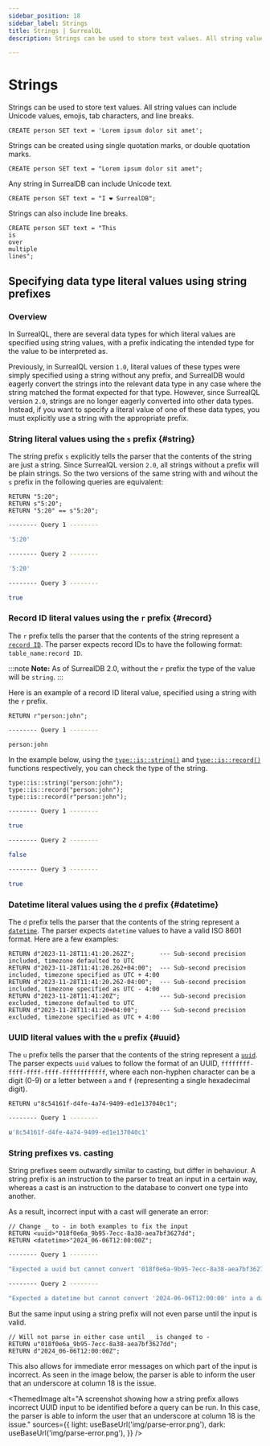 ```yaml
---
sidebar_position: 18
sidebar_label: Strings
title: Strings | SurrealQL
description: Strings can be used to store text values. All string values can include Unicode values, emojis, tab characters, and line breaks.

---
```



# Strings

Strings can be used to store text values. All string values can include Unicode values, emojis, tab characters, and line breaks.

```surql
CREATE person SET text = 'Lorem ipsum dolor sit amet';
```

Strings can be created using single quotation marks, or double quotation marks.

```surql
CREATE person SET text = "Lorem ipsum dolor sit amet";
```

Any string in SurrealDB can include Unicode text.

```surql
CREATE person SET text = "I ❤️ SurrealDB";
```

Strings can also include line breaks.

```surql
CREATE person SET text = "This
is
over
multiple
lines";
```

## Specifying data type literal values using string prefixes

<Since v="v1.1.0" />

### Overview

In SurrealQL, there are several data types for which literal values are specified using string values, with a prefix indicating the intended type for the value to be interpreted as.

Previously, in SurrealQL version `1.0`, literal values of these types were simply specified using a string without any prefix, and SurrealDB would eagerly convert the strings into the relevant data type in any case where the string matched the format expected for that type. However, since SurrealQL version `2.0`, strings are no longer eagerly converted into other data types. Instead, if you want to specify a literal value of one of these data types, you must explicitly use a string with the appropriate prefix.

### String literal values using the `s` prefix {#string}

The string prefix `s` explicitly tells the parser that the contents of the string are just a string. Since SurrealQL version `2.0`, all strings without a prefix will be plain strings. So the two versions of the same string with and wihout the `s` prefix in the following queries are equivalent:

```surql
RETURN "5:20";
RETURN s"5:20";
RETURN "5:20" == s"5:20";
```
```bash title="Response"
-------- Query 1 --------

'5:20'

-------- Query 2 --------

'5:20'

-------- Query 3 --------

true
```


### Record ID literal values using the `r` prefix {#record}

The `r` prefix tells the parser that the contents of the string represent a [`record ID`](/docs/surrealql/datamodel/ids). The parser expects record IDs to have the following format: `table_name:record ID`.

:::note
__Note:__ As of SurrealDB 2.0, without the `r` prefix the type of the value will be `string`.
:::

Here is an example of a record ID literal value, specified using a string with the `r` prefix.

```surql
RETURN r"person:john";
```
```bash title="Response"
-------- Query 1 --------

person:john
```

In the example below, using the [`type::is::string()`](/docs/surrealql/functions/database/type#typeisstring) and [`type::is::record()`](/docs/surrealql/functions/database/type#typeisrecord) functions respectively, you can check the type of the string.

```surql
type::is::string("person:john");
type::is::record("person:john");
type::is::record(r"person:john");
```

```bash title="Response"
-------- Query 1 --------

true

-------- Query 2 --------

false

-------- Query 3 --------

true
```

### Datetime literal values using the `d` prefix {#datetime}

The `d` prefix tells the parser that the contents of the string represent a [`datetime`](/docs/surrealql/datamodel/datetimes). The parser expects `datetime` values to have a valid ISO 8601 format. Here are a few examples:


```surql
RETURN d"2023-11-28T11:41:20.262Z";       --- Sub-second precision included, timezone defaulted to UTC
RETURN d"2023-11-28T11:41:20.262+04:00";  --- Sub-second precision included, timezone specified as UTC + 4:00
RETURN d"2023-11-28T11:41:20.262-04:00";  --- Sub-second precision included, timezone specified as UTC - 4:00
RETURN d"2023-11-28T11:41:20Z";           --- Sub-second precision excluded, timezone defaulted to UTC
RETURN d"2023-11-28T11:41:20+04:00";      --- Sub-second precision excluded, timezone specified as UTC + 4:00
```

### UUID literal values with the `u` prefix {#uuid}

The `u` prefix tells the parser that the contents of the string represent a [`uuid`](/docs/surrealql/datamodel/uuid). The parser expects `uuid` values to follow the format of an UUID, `ffffffff-ffff-ffff-ffff-ffffffffffff`, where each non-hyphen character can be a digit (0-9) or a letter between `a` and `f` (representing a single hexadecimal digit).

```surql
RETURN u"8c54161f-d4fe-4a74-9409-ed1e137040c1";
```
```bash title="Response"
-------- Query 1 --------

u'8c54161f-d4fe-4a74-9409-ed1e137040c1'
```

### String prefixes vs. casting

String prefixes seem outwardly similar to casting, but differ in behaviour. A string prefix is an instruction to the parser to treat an input in a certain way, whereas a cast is an instruction to the database to convert one type into another.

As a result, incorrect input with a cast will generate an error:

```surql
// Change _ to - in both examples to fix the input
RETURN <uuid>"018f0e6a_9b95-7ecc-8a38-aea7bf3627dd";
RETURN <datetime>"2024_06-06T12:00:00Z";
```

```bash title="Response"
-------- Query 1 --------

"Expected a uuid but cannot convert '018f0e6a-9b95-7ecc-8a38-aea7bf3627d' into a uuid"

-------- Query 2 --------

"Expected a datetime but cannot convert '2024-06-06T12:00:00' into a datetime"
```

But the same input using a string prefix will not even parse until the input is valid.

```surql
// Will not parse in either case until _ is changed to -
RETURN u"018f0e6a_9b95-7ecc-8a38-aea7bf3627dd";
RETURN d"2024_06-06T12:00:00Z";
```

This also allows for immediate error messages on which part of the input is incorrect. As seen in the image below, the parser is able to inform the user that an underscore at column 18 is the issue.

<ThemedImage
  alt="A screenshot showing how a string prefix allows incorrect UUID input to be identified before a query can be run. In this case, the parser is able to inform the user that an underscore at column 18 is the issue."
  sources={{
    light: useBaseUrl('img/parse-error.png'),
    dark: useBaseUrl('img/parse-error.png'),
  }}
/>
